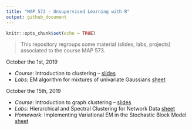 ```yaml
---
title: "MAP 573 - Unsupervised Learning with R"
output: github_document
---
```


```r
knitr::opts_chunk$set(echo = TRUE)
```

> This repository regroups some material (slides, labs, projects) associated to the course MAP 573.

<!-- ## Schedule (tentative) -->

October the 1st, 2019

  - *Course*: Introduction to clustering -- [slides](https://github.com/jchiquet/CourseUnsupervisedLearningX/raw/master/slides/DataClustering/DataClustering.pdf)
  - *Labs*: EM algorithm for mixtures of univariate Gaussians [sheet](https://github.com/jchiquet/CourseUnsupervisedLearningX/raw/master/labs/MixtureModelsEM/tuto_mixtureModelsEM.pdf)

October the 15th, 2019

  - *Course*: Introduction to graph clustering -- [slides](https://github.com/jchiquet/CourseUnsupervisedLearningX/raw/master/slides/GraphClustering/GraphClustering.pdf)
  - *Labs*: Hierarchical and Spectral Clustering for Network Data [sheet](https://github.com/jchiquet/CourseUnsupervisedLearningX/raw/master/labs/GraphPartitioning//tuto_GraphPartitioning.pdf)
  - *Homework*: Implementing Variational EM in the Stochastic Block Model [sheet](https://github.com/jchiquet/CourseUnsupervisedLearningX/raw/master/Homework/Homework_SBM.pdf)


<!-- ### Statistical Models for Networks Data: SBM part 1 -->

<!-- November the 15th, 2018 -->

<!--   - *Course*: Mixture Models, EM algorithm - ### Unsupervised Learning: Clustering
[slides](https://github.com/jchiquet/CourseStatNetwork/raw/master/slides/GraphModel/GraphModels.pdf) -->
<!--   - *Tutorial*: Reminder on mixture models [sheet](https://github.com/jchiquet/CourseStatNetwork/raw/master/practicals/MixtureModelsEM/tuto_mixtureModelsEM.pdf) -->
<!-- [hints](https://github.com/jchiquet/CourseStatNetwork/raw/master/practicals/MixtureModelsEM/hints.R) -->
<!--   - *Correction*: [full algorithm in R](https://github.com/jchiquet/CourseStatNetwork/raw/master/practicals/MixtureModelsEM/full_EM.R) and  -->
<!-- [detailed correction](https://github.com/jchiquet/CourseStatNetwork/raw/master/practicals/MixtureModelsEM/tuto_mixtureModelsEM_corr.pdf) -->

<!-- ### Statistical Models for Networks Data: SBM part 2 -->

<!--   - *Course*: Variational EM algorithm, Stochastic Block Model	- [slides](https://github.com/jchiquet/CourseStatNetwork/raw/master/slides/GraphModel/GraphModels.pdf) -->
<!--   - *Tutorial*: Stochastic Block Model and variational inference [sheet](https://github.com/jchiquet/CourseStatNetwork/raw/master/practicals/GraphModels/tuto_GraphModels.pdf) -->

<!-- November the 22th, 2018 -->

<!-- ## Computer requirements -->

<!-- You need to have a recent version of [Rstudio](https://www.rstudio.com/products/rstudio/download/) installed with [R](https://cran.r-project.org) >= 3.5.1 and the following packages installed: -->

<!-- ### Basic packages for R extensions -->

<!-- ```{r other packages, eval = FALSE} -->
<!-- install.packages("devtools") -->
<!-- install.packages("knitr") -->
<!-- install.packages("rmarkdown") -->
<!-- install.packages("aricode") -->
<!-- install.packages("Matrix") -->
<!-- ``` -->

<!-- ### Packages for graph manipulation -->

<!-- ```{r graph packages, eval = FALSE} -->
<!-- install.packages("igraph") -->
<!-- install.packages("sna") -->
<!-- install.packages("network") -->
<!-- ``` -->

<!-- ### Packages for stochastic block models -->

<!-- ```{r SBM packages, eval = FALSE} -->
<!-- install.packages("blockmodels") -->
<!-- install.packages("mixer") ## you must install from source -->
<!-- ``` -->

<!-- ### Packages for fancy plotting -->

<!-- ```{r tidy packages, eval = FALSE} -->
<!-- install.packages("tidyverse") -->
<!-- install.packages("ggraph") -->
<!-- ``` -->

<!-- ## Evaluation and Projects: extension of the stochastic block model -->

<!--   - *Projects are here*: [subjects](https://github.com/jchiquet/CourseStatNetwork/raw/master/projects/projects.pdf) -->

<!-- Subjects of the projects will be discussed on the 22th of November.  -->

<!-- Evaluation of the module will be made based on 1) a report (less than 10 pages in English) and 2) A 15 talks presenting your project and 3) the reports sent at the end of each tutorial. -->

<!-- ## References  -->

<!-- * [Rstudio cheat sheets](https://www.rstudio.com/resources/cheatsheets/) -->

<!-- Some book (not freely available, sorry) -->

<!-- * [Statistical Analysis of Network Data: Methods and Models, by Eric D. Kolaczyk](https://books.google.fr/books?id=Q-GNLsqq7QwC&source=gbs_book_similarbooks) -->
<!-- * [Statistical Analysis of Network Data with R, by Eric D. Kolaczyk, Gábor Csárdi](https://books.google.fr/books?id=cNMhBAAAQBAJ&source=gbs_navlinks_s) -->
<!-- * Bishop, C. (2000). Introduction to graphical modelling, 2nd edn. Springer, New York. -->
<!-- * Højsgaard, S., Edwards , D., Lauritzen, S. (2012). Graphical Models with R. Springer,  New York. -->

<!-- Some material online  -->

<!-- * [Eric D. Kolazcyk's course slides](http://math.bu.edu/ness12/ness2012-shortcourse-kolaczyk.pdf) -->
<!-- * [Catherine Matias's course page (in French)](http://cmatias.perso.math.cnrs.fr/Cours_Graphes.html) -->



